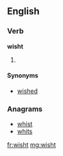 ==English==

===Verb===
'''wisht'''

# {{obsolete}} {{past of|wish}}

====Synonyms====
* [[wished]]

===Anagrams===
* [[whist#English|whist]]
* [[whits#English|whits]]

[[fr:wisht]]
[[mg:wisht]]